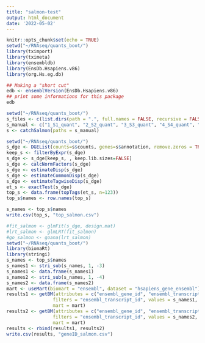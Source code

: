 ```yaml
---
title: "salmon-test"
output: html_document
date: '2022-05-02'
---
```


```r
knitr::opts_chunk$set(echo = TRUE)
setwd("~/RNAseq/quants_boot/")
library(tximport)
library(tximeta)
library(ensembldb)
library(EnsDb.Hsapiens.v86)
library(org.Hs.eg.db)

## Making a "short cut"
edb <- ensemblVersion(EnsDb.Hsapiens.v86)
## print some informations for this package
edb
```

```r
setwd("~/RNAseq/quants_boot/")
s_files <- c(list.dirs(path = ".", full.names = FALSE, recursive = FALSE))
s_manual <- c("1_S1_quant", "2_S2_quant", "3_S3_quant", "4_S4_quant", "5_S5_quant", "6_S6_quant", "7_S7_quant", "8_S8_quant", "9_S9_quant", "10_S10_quant")
s <- catchSalmon(paths = s_manual)

```

```r
setwd("~/RNAseq/quants_boot/")
s_dge <- DGEList(counts=s$counts, genes=s$annotation, remove.zeros = TRUE, group = new)
keep_s <- filterByExpr(s_dge)
s_dge <- s_dge[keep_s, , keep.lib.sizes=FALSE]
s_dge <- calcNormFactors(s_dge)
s_dge <- estimateDisp(s_dge)
s_dge <- estimateCommonDisp(s_dge)
s_dge <- estimateTagwiseDisp(s_dge)
et_s <- exactTest(s_dge)
top_s <- data.frame(topTags(et_s, n=123))
top_s$names <- row.names(top_s)

s_names <- top_s$names
write.csv(top_s, "top_salmon.csv")
```

```r
#fit_salmon <- glmFit(s_dge, design.mat)
#lrt_salmon <- glmLRT(fit_salmon)
#go_salmon <- goana(lrt_salmon)
setwd("~/RNAseq/quants_boot/")
library(biomaRt)
library(stringi)
s_names <- top_s$names
s_names1 <- stri_sub(s_names, 1, -3)
s_names1 <- data.frame(s_names1)
s_names2 <- stri_sub(s_names, 1, -4)
s_names2 <- data.frame(s_names2)
mart <- useMart(biomart = "ensembl", dataset = "hsapiens_gene_ensembl")
results1 <- getBM(attributes = c("ensembl_gene_id", "ensembl_transcript_id", "external_gene_name"),
                 filters = "ensembl_transcript_id", values = s_names1,
                 mart = mart)
results2 <- getBM(attributes = c("ensembl_gene_id", "ensembl_transcript_id", "external_gene_name"),
                 filters = "ensembl_transcript_id", values = s_names2,
                 mart = mart)
results <- rbind(results1, results2)
write.csv(results, "geneID_salmon.csv")
```

